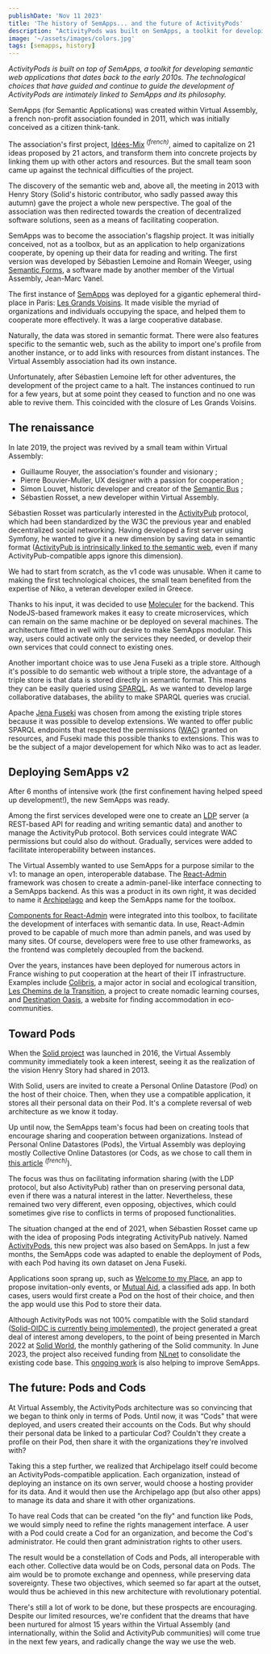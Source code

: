 ```yaml
---
publishDate: 'Nov 11 2023'
title: 'The history of SemApps... and the future of ActivityPods'
description: "ActivityPods was built on SemApps, a toolkit for developing semantic web applications that dates back to the early 2010s. The technological choices that have guided ActivityPods' development are intimately linked to SemApps and its philosophy"
image: '~/assets/images/colors.jpg'
tags: [semapps, history]
---
```



_ActivityPods is built on top of SemApps, a toolkit for developing semantic web applications that dates back to the early 2010s. The technological choices that have guided and continue to guide the development of ActivityPods are intimately linked to SemApps and its philosophy._

SemApps (for Semantic Applications) was created within Virtual Assembly, a french non-profit association founded in 2011, which was initially conceived as a citizen think-tank.

The association's first project, [Idées-Mix](https://drive.google.com/file/d/0By8nyiKT594tb1plOU5GOW5CZkk/view?usp=sharing&resourcekey=0-C1qCChErHG5m60UULbHTvg) <sup>_(french)_</sup>, aimed to capitalize on 21 ideas proposed by 21 actors, and transform them into concrete projects by linking them up with other actors and resources. But the small team soon came up against the technical difficulties of the project.

The discovery of the semantic web and, above all, the meeting in 2013 with Henry Story (Solid's historic contributor, who sadly passed away this autumn) gave the project a whole new perspective. The goal of the association was then redirected towards the creation of decentralized software solutions, seen as a means of facilitating cooperation.

SemApps was to become the association's flagship project. It was initially conceived, not as a toolbox, but as an application to help organizations cooperate, by opening up their data for reading and writing. The first version was developed by Sébastien Lemoine and Romain Weeger, using [Semantic Forms](https://github.com/jmvanel/semantic_forms), a software made by another member of the Virtual Assembly, Jean-Marc Vanel.

The first instance of [SemApps](../) was deployed for a gigantic ephemeral third-place in Paris: [Les Grands Voisins](https://lesgrandsvoisins.org/). It made visible the myriad of organizations and individuals occupying the space, and helped them to cooperate more effectively. It was a large cooperative database.

<ImageCaption src={grandsVoisins.src} label="The first instance of SemApps for Les Grands Voisins" />

Naturally, the data was stored in semantic format. There were also features specific to the semantic web, such as the ability to import one's profile from another instance, or to add links with resources from distant instances. The Virtual Assembly association had its own instance.

Unfortunately, after Sébastien Lemoine left for other adventures, the development of the project came to a halt. The instances continued to run for a few years, but at some point they ceased to function and no one was able to revive them. This coincided with the closure of Les Grands Voisins.

## The renaissance

In late 2019, the project was revived by a small team within Virtual Assembly:

- Guillaume Rouyer, the association's founder and visionary ;
- Pierre Bouvier-Muller, UX designer with a passion for cooperation ;
- Simon Louvet, historic developer and creator of the [Semantic Bus](https://assemblee-virtuelle.github.io/semantic-bus-documentation/) ;
- Sébastien Rosset, a new developer within Virtual Assembly.

Sébastien Rosset was particularly interested in the [ActivityPub](https://www.w3.org/TR/activitypub) protocol, which had been standardized by the W3C the previous year and enabled decentralized social networking. Having developed a first server using Symfony, he wanted to give it a new dimension by saving data in semantic format ([ActivityPub is intrinsically linked to the semantic web](https://conf.tube/w/81248119-5e19-4798-bc37-f2cd5ed617c7), even if many ActivityPub-compatible apps ignore this dimension).

We had to start from scratch, as the v1 code was unusable. When it came to making the first technological choices, the small team benefited from the expertise of Niko, a veteran developer exiled in Greece.

Thanks to his input, it was decided to use [Moleculer](https://moleculer.services) for the backend. This NodeJS-based framework makes it easy to create microservices, which can remain on the same machine or be deployed on several machines. The architecture fitted in well with our desire to make SemApps modular. This way, users could activate only the services they needed, or develop their own services that could connect to existing ones.

<ImageCaption src={moleculerServices.src} label="Moleculer services in SemApps applications" />

Another important choice was to use Jena Fuseki as a triple store. Although it's possible to do semantic web without a triple store, the advantage of a triple store is that data is stored directly in semantic format. This means they can be easily queried using [SPARQL](https://fr.wikipedia.org/wiki/SPARQL). As we wanted to develop large collaborative databases, the ability to make SPARQL queries was crucial.

Apache [Jena Fuseki](https://jena.apache.org/documentation/fuseki2/) was chosen from among the existing triple stores because it was possible to develop extensions. We wanted to offer public SPARQL endpoints that respected the permissions ([WAC](https://solid.github.io/web-access-control-spec/)) granted on resources, and Fuseki made this possible thanks to extensions. This was to be the subject of a major developement for which Niko was to act as leader.

## Deploying SemApps v2

After 6 months of intensive work (the first confinement having helped speed up development!), the new SemApps was ready.

Among the first services developed were one to create an [LDP](https://www.w3.org/TR/ldp/) server (a REST-based API for reading and writing semantic data) and another to manage the ActivityPub protocol. Both services could integrate WAC permissions but could also do without. Gradually, services were added to facilitate interoperability between instances.

The Virtual Assembly wanted to use SemApps for a purpose similar to the v1: to manage an open, interoperable database. The [React-Admin](https://marmelab.com/react-admin/) framework was chosen to create a admin-panel-like interface connecting to a SemApps backend. As this was a product in its own right, it was decided to name it [Archipelago](https://github.com/assemblee-virtuelle/archipelago) and keep the SemApps name for the toolbox.

[Components for React-Admin](https://semapps.org/docs/frontend) were integrated into this toolbox, to facilitate the development of interfaces with semantic data. In use, React-Admin proved to be capable of much more than admin panels, and was used by many sites. Of course, developers were free to use other frameworks, as the frontend was completely decoupled from the backend.

<ImageCaption
	src={archipelagoAv.src}
	url="https://archipel.assemblee-virtuelle.org"
	label="The Archipelago instance for Virtual Assembly"
/>

Over the years, instances have been deployed for numerous actors in France wishing to put cooperation at the heart of their IT infrastructure. Examples include [Colibris](https://www.colibris-lemouvement.org), a major actor in social and ecological transition, [Les Chemins de la Transition](https://lescheminsdelatransition.org), a project to create nomadic learning courses, and [Destination Oasis](https://destination-oasis.fr), a website for finding accommodation in eco-communities.

## Toward Pods

When the [Solid project](https://solidproject.org) was launched in 2016, the Virtual Assembly community immediately took a keen interest, seeing it as the realization of the vision Henry Story had shared in 2013.

With Solid, users are invited to create a Personal Online Datastore (Pod) on the host of their choice. Then, when they use a compatible application, it stores all their personal data on their Pod. It's a complete reversal of web architecture as we know it today.

Up until now, the SemApps team's focus had been on creating tools that encourage sharing and cooperation between organizations. Instead of Personal Online Datastores (Pods), the Virtual Assembly was deploying mostly Collective Online Datastores (or Cods, as we chose to call them in [this article](https://www.virtual-assembly.org/pods-and-cods/) <sup>_(french)_</sup>).

The focus was thus on facilitating information sharing (with the LDP protocol, but also ActivityPub) rather than on preserving personal data, even if there was a natural interest in the latter. Nevertheless, these remained two very different, even opposing, objectives, which could sometimes give rise to conflicts in terms of proposed functionalities.

The situation changed at the end of 2021, when Sébastien Rosset came up with the idea of proposing Pods integrating ActivityPub natively. Named [ActivityPods](https://activitypods.org), this new project was also based on SemApps. In just a few months, the SemApps code was adapted to enable the deployment of Pods, with each Pod having its own dataset on Jena Fuseki.

Applications soon sprang up, such as [Welcome to my Place](https://welcometomyplace.org), an app to propose invitation-only events, or [Mutual Aid](https://mutual-aid.app), a classified ads app. In both cases, users would first create a Pod on the host of their choice, and then the app would use this Pod to store their data.

Although ActivityPods was not 100% compatible with the Solid standard ([Solid-OIDC is currently being implemented](https://github.com/assemblee-virtuelle/activitypods/issues/121)), the project generated a great deal of interest among developers, to the point of being presented in March 2022 at [Solid World](https://vimeo.com/691410463#t=18m30s), the monthly gathering of the Solid community. In June 2023, the project also received funding from [NLnet](https://nlnet.nl) to consolidate the existing code base. This [ongoing work](the-road-towards-activitypods-2-0) is also helping to improve SemApps.

## The future: Pods and Cods

At Virtual Assembly, the ActivityPods architecture was so convincing that we began to think only in terms of Pods. Until now, it was “Cods" that were deployed, and users created their accounts on the Cods. But why should their personal data be linked to a particular Cod? Couldn't they create a profile on their Pod, then share it with the organizations they're involved with?

Taking this a step further, we realized that Archipelago itself could become an ActivityPods-compatible application. Each organization, instead of deploying an instance on its own server, would choose a hosting provider for its data. And it would then use the Archipelago app (but also other apps) to manage its data and share it with other organizations.

To have real Cods that can be created "on the fly" and function like Pods, we would simply need to refine the rights management interface. A user with a Pod could create a Cod for an organization, and become the Cod's administrator. He could then grant administration rights to other users.

<ImageCaption
	src={archipelLowTech.src}
	url="https://lowtechlab.org/fr/actualites-blog/l-archipel-low-tech-en-france-illustre"
	label="France's Low-Tech Archipelago. Do you see Pods and Cods?"
/>

The result would be a constellation of Cods and Pods, all interoperable with each other. Collective data would be on Cods, personal data on Pods. The aim would be to promote exchange and openness, while preserving data sovereignty. These two objectives, which seemed so far apart at the outset, would thus be achieved in this new architecture with revolutionary potential.

There's still a lot of work to be done, but these prospects are encouraging. Despite our limited resources, we're confident that the dreams that have been nurtured for almost 15 years within the Virtual Assembly (and internationally, within the Solid and ActivityPub communities) will come true in the next few years, and radically change the way we use the web.
